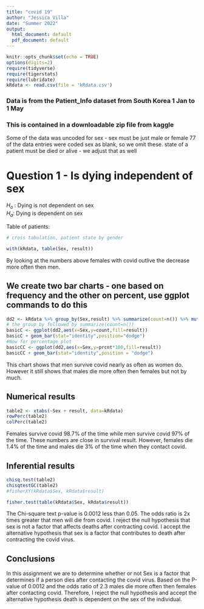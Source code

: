 ```yaml
---
title: "covid 19"
author: "Jessica Villa"
date: "Summer 2022"
output:
  html_document: default
  pdf_document: default
---
```


```r
knitr::opts_chunk$set(echo = TRUE)
options(digits=2)
require(tidyverse)
require(tigerstats)
require(lubridate)
kRdata <- read.csv(file = 'kRdata.csv')
```


### Data is from the Patient_Info dataset from South Korea 1 Jan to 1 May 
### This is contained in a downloadable zip file from kaggle

Some of the data was uncoded for sex - sex must be just male or female
77 of the data entries were coded sex  as blank, so we omit these.
state of a patient must be died or alive - we adjust that as well   
  
# Question 1 - Is dying independent of sex

$H_o$ : Dying is not dependent on sex   
$H_a$: Dying is dependent on sex

Table of patients:
```r

# cross tabulation, patient state by gender

with(kRdata, table(Sex, result))

```

By looking at the numbers above females with covid outlive the decrease more often then men. 

## We create two bar charts - one based on frequency and the other on percent, use ggplot commands to do this

```r
dd2 <- kRdata %>% group_by(Sex,result) %>% summarize(count=n()) %>% mutate(prcnt=count/sum(count))
# the group_by followed by summarize(count=n())
basicC <- ggplot(dd2,aes(x=Sex,y=count,fill=result))
basicC + geom_bar(stat="identity",position="dodge")
#Now for percentage plot
basicCC <- ggplot(dd2,aes(x=Sex,y=prcnt*100,fill=result)) 
basicCC + geom_bar(stat="identity",position = "dodge")
```  

This chart shows that men survive covid nearly as often as women do. However it still shows that males die more often then females but not by much. 

## Numerical results

```r
table2 <- xtabs(~Sex + result, data=kRdata)
rowPerc(table2)
colPerc(table2)
```

Females survive covid 98.7% of the time while men survive covid 97% of the time. These numbers are close in survival result. However, females die 1.4% of the time and males die 3% of the time when they contact covid.

## Inferential results 

```r
chisq.test(table2)
chisqtestGC(table2)
#fisherXY(kRdata$Sex, kRdata$result)
```

```r
fisher.test(table(kRdata$Sex, kRdata$result))
```

The Chi-square text p-value is 0.0012 less than 0.05. The odds ratio is 2x times greater that men will die from covid. I reject the null hypothesis that sex is not a factor that affects deaths after contracting covid. I accept the alternative hypothesis that sex is a factor that contributes to death after contracting the covid virus.

## Conclusions

In this assignment we are to determine whether or not Sex is a factor that determines if a person dies after contacting the covid virus. Based on the P-value of 0.0012 and the odds ratio of 2.3 males die more often then females after contacting covid. Therefore, I reject the null hypothesis and accept the alternative hypothesis death is dependent on the sex of the individual. 